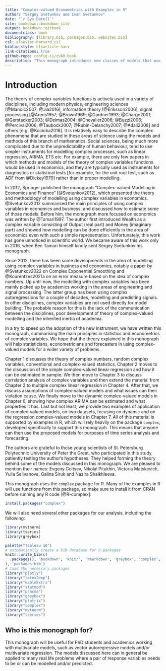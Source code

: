 ```yaml
--- 
title: "Complex-valued Econometrics with Examples in R"
author: "Sergey Svetunkov and Ivan Svetunkov"
date: "`r Sys.Date()`"
site: bookdown::bookdown_site
output: bookdown::gitbook
documentclass: book
bibliography: [library.bib, packages.bib, websites.bib]
csl: elsevier-harvard.csl
biblio-style: elsarticle-harv
link-citations: true
github-repo: config-i1/cVAR-book
description: "This monograph introduces new classes of models that use instrument of complex variables. This is for internal use only."
---
```


# Introduction {-}
The theory of complex variables functions is actively used in a variety of disciplines, including modern physics, engineering sciences [@Mandic2007; @Jia2016], information theory [@Eriksson2006], signal processing [@Arens1957; @Brown1969; @Gardner1993; @Charge2001; @Gerstacker2003; @Delmas2004; @Chevalier2006; @Buzzi2006; @Percival2006; @Taubock2007; @Rubin-Delanchy2007; @Adali2008] and others [e.g. @Kociuba2016]. It is relatively easy to describe the complex phenomena that are studied in these areas of science using the models and methods of this branch of mathematics. Social sciences, being much more complicated due to the unpredictability of human behaviour, tend to use simpler instruments for modelling complex processes, such as linear regression, ARIMA, ETS etc. For example, there are only few papers in which methods and models of the theory of complex variables functions would be used in economics, and they are typically used as instruments for diagnostics or statistical tests [for example, for the unit root test, such as ADF from @Dickey1979] rather than in proper modelling.

In 2012, Springer published the monograph “Complex-valued Modeling in Economics and Finance” [@Svetunkov2012], which presented the theory and methodology of modelling using complex variables in economics. @Svetunkov2012 summarised the main principles of using complex variables in economics and business, and discussed how to estimate some of those models. Before him, the monograph more focused on economics was written by @Tamari1997. The author first introduced Wealth as a complex variable consisting of Output (real part) and Money (imaginary part) and showed how modelling can be done efficiently in the area of economics even with such a simple representation. Unfortunately, this work has gone unnoticed in scientific world. We became aware of this work only in 2016, when Ben Tamari himself kindly sent Sergey Svetunkov his monograph.

Since 2012, there has been some developments in the area of modelling using complex variables in business and economics, notably a paper by @Svetunkov2022 on Complex Exponential Smoothing and @Kourentzes2021a on an error measure based on the idea of complex numbers. Up until now, the modelling with complex variables has been mainly picked up by academics working in the areas of engineering and signal processing. The latter group has been using complex autoregressions for a couple of decades, modelling and predicting signals. In other disciplines, complex variables are not used directly for model building. The probable reason for this is the lack of the communication between the disciplines, poor development of theory of complex-valued modelling and the inherited inertia of academia.

In a try to speed up the adoption of the new instrument, we have written this monograph, summarising the main principles in statistics and econometrics of complex variables. We hope that the theory explained in this monograph will help statisticians, econometricians and forecasters in using complex-valued models for a wider variety of problems.

Chapter 1 discusses the theory of complex numbers, random complex variables, conventional and complex-valued statistics. Chapter 2 moves to the discussion of the simple complex-valued linear regression and how it can be estimated in sample. We then move to Chapter 3 to discuss correlation analysis of complex variables and then extend the material from Chapter 2 to multiple complex linear regression in Chapter 4. After that, we discuss assumptions of complex-valued models and what issues can their violation cause. We finally move to the dynamic complex-valued models in Chapter 6, showing how complex ARIMA can be estimated and what properties it has. Last but not least, we provide two examples of application of complex-valued models, on two datasets, focusing on dynamic and on the regression complex-valued models in Chapter 7. All of this material is supported by examples in R, which will rely heavily on the package `complex`, developed specifically to support this monograph. This means that anyone can then use the proposed models for purposes of time series analysis and forecasting.

<!-- This work was partially supported by the Russian Foundation for Basic Research (grant No. 19-010-00610\19 "Theory, methods and methodologies of forecasting economic development by autoregression models of complex variables"). Thanks to this support, it became possible to carry out this research in general, forming a new scientific direction in statistical modelling and short-term forecasting. -->

The authors are grateful to those young scientists of St. Petersburg Polytechnic University of Peter the Great, who participated in this study, patiently testing the author's hypotheses. They helped forming the theory behind some of the models discussed in this monograph. We are pleased to mention their names: Evgeny Goltsev, Nikolai Pitukhin, Victoria Matskevich, Yulia Selivanova, Galina Siruk and Nazira Shaikhleeva.

This monograph uses the `complex` package for R. Many of the examples in R will use functions from this package, so make sure to install it from CRAN before running any R code [@R-complex]:
```r
install.packages("complex")
```

We will also need several other packages for our analysis, including the following:
```r
library(mvtnorm)
library(tseries)
library(greybox)
```

```r
palette("Tableau 10")
# automatically create a bib database for R packages
knitr::write_bib(c(
  .packages(), 'bookdown', 'knitr', 'rmarkdown', 'greybox', 'complex', 'plotrix', 'plotly', 'mvtnorm', 'tseries', 'datasets'
), 'packages.bib')
# Load the necessary packages
library("plotly")
library("latex2exp")
library("kableExtra")
library("statmod")
library("pracma")
library("greybox")
library("plotrix")
library("complex")
library("mvtnorm")
library("tseries")
```


## Who is this monograph for? {-}
This monograph will be useful for PhD students and academics working with multivariate models, such as vector autoregressive models and/or multivariate regression. The models discussed here can in general be applied to many real life problems where a pair of response variables needs to be or can be modelled and/or predicted. 

